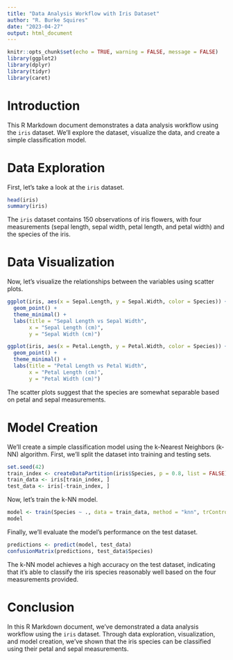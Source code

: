 ```yaml
---
title: "Data Analysis Workflow with Iris Dataset"
author: "R. Burke Squires"
date: "2023-04-27"
output: html_document
---
```


```r
knitr::opts_chunk$set(echo = TRUE, warning = FALSE, message = FALSE)
library(ggplot2)
library(dplyr)
library(tidyr)
library(caret)
```

# Introduction

This R Markdown document demonstrates a data analysis workflow using the `iris` dataset. We'll explore the dataset, visualize the data, and create a simple classification model.

# Data Exploration

First, let's take a look at the `iris` dataset.

```r
head(iris)
summary(iris)
```

The `iris` dataset contains 150 observations of iris flowers, with four measurements (sepal length, sepal width, petal length, and petal width) and the species of the iris.

# Data Visualization

Now, let's visualize the relationships between the variables using scatter plots.

```r
ggplot(iris, aes(x = Sepal.Length, y = Sepal.Width, color = Species)) +
  geom_point() +
  theme_minimal() +
  labs(title = "Sepal Length vs Sepal Width",
       x = "Sepal Length (cm)",
       y = "Sepal Width (cm)")

ggplot(iris, aes(x = Petal.Length, y = Petal.Width, color = Species)) +
  geom_point() +
  theme_minimal() +
  labs(title = "Petal Length vs Petal Width",
       x = "Petal Length (cm)",
       y = "Petal Width (cm)")
```

The scatter plots suggest that the species are somewhat separable based on petal and sepal measurements.

# Model Creation

We'll create a simple classification model using the k-Nearest Neighbors (k-NN) algorithm. First, we'll split the dataset into training and testing sets.

```r
set.seed(42)
train_index <- createDataPartition(iris$Species, p = 0.8, list = FALSE)
train_data <- iris[train_index, ]
test_data <- iris[-train_index, ]
```

Now, let's train the k-NN model.

```r
model <- train(Species ~ ., data = train_data, method = "knn", trControl = trainControl(method = "cv", number = 10))
model
```

Finally, we'll evaluate the model's performance on the test dataset.

```r
predictions <- predict(model, test_data)
confusionMatrix(predictions, test_data$Species)
```

The k-NN model achieves a high accuracy on the test dataset, indicating that it's able to classify the iris species reasonably well based on the four measurements provided.

# Conclusion

In this R Markdown document, we've demonstrated a data analysis workflow using the `iris` dataset. Through data exploration, visualization, and model creation, we've shown that the iris species can be classified using their petal and sepal measurements.